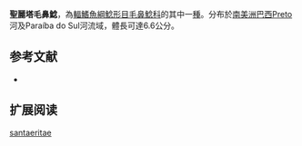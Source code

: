 {{Speciesbox
| name = 聖麗塔毛鼻鯰
| image = 
| image_width = 
| status = NE
| status_system = IUCN3.1
| genus = Trichomycterus
| species = santaeritae
| authority = [[Eigenmann|Eigenmann]], 1918
| synonyms = *''Pygidium santae-ritae''<br /><small>Eigenmann, 1918</small>
}}

'''聖麗塔毛鼻鯰'''，為[[輻鰭魚綱|輻鰭魚綱]][[鯰形目|鯰形目]][[毛鼻鯰科|毛鼻鯰科]]的其中一[[種|種]]。分布於[[南美洲|南美洲]][[巴西|巴西]]Preto河及Paraíba do Sul河流域，體長可達6.6公分。

==参考文献==
*{{FishBase_species|genus=Trichomycterus|species=santaeritae|year=2011|month=12}}

== 扩展阅读 ==
{{refbegin}}
{{wikispecies-inline|Trichomycterus santaeritae|聖麗塔毛鼻鯰}}
{{refend}}
{{Taxonbar|from=Q3763419}}

[[Category:毛鼻鯰属|santaeritae]]


{{鯰形目小作品}}